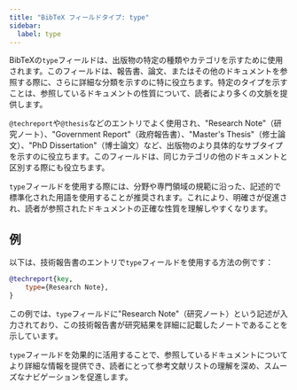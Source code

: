 ```yaml
---
title: "BibTeX フィールドタイプ: type"
sidebar:
  label: type
---
```



BibTeXの`type`フィールドは、出版物の特定の種類やカテゴリを示すために使用されます。このフィールドは、報告書、論文、またはその他のドキュメントを参照する際に、さらに詳細な分類を示すのに特に役立ちます。特定のタイプを示すことは、参照しているドキュメントの性質について、読者により多くの文脈を提供します。

<CiteDrive />

`@techreport`や`@thesis`などのエントリでよく使用され、"Research Note"（研究ノート）、"Government Report"（政府報告書）、"Master's Thesis"（修士論文）、"PhD Dissertation"（博士論文）など、出版物のより具体的なサブタイプを示すのに役立ちます。このフィールドは、同じカテゴリの他のドキュメントと区別する際にも役立ちます。

`type`フィールドを使用する際には、分野や専門領域の規範に沿った、記述的で標準化された用語を使用することが推奨されます。これにより、明確さが促進され、読者が参照されたドキュメントの正確な性質を理解しやすくなります。

## 例

以下は、技術報告書のエントリで`type`フィールドを使用する方法の例です：

```bibtex
@techreport{key,
    type={Research Note},
}
```

この例では、`type`フィールドに"Research Note"（研究ノート）という記述が入力されており、この技術報告書が研究結果を詳細に記載したノートであることを示しています。

`type`フィールドを効果的に活用することで、参照しているドキュメントについてより詳細な情報を提供でき、読者にとって参考文献リストの理解を深め、スムーズなナビゲーションを促進します。
